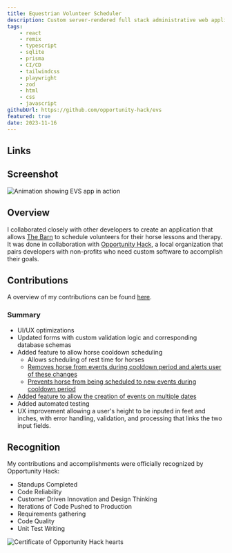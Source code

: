 ```yaml
---
title: Equestrian Volunteer Scheduler
description: Custom server-rendered full stack administrative web application with role-based access control for local non-profit.
tags:
    - react
    - remix
    - typescript
    - sqlite
    - prisma
    - CI/CD
    - tailwindcss
    - playwright
    - zod
    - html
    - css
    - javascript
githubUrl: https://github.com/opportunity-hack/evs
featured: true
date: 2023-11-16
---
```


## Links

<ProjectLinks githubUrl={frontmatter.githubUrl} liveUrl={frontmatter.liveUrl} />


## Screenshot

![Animation showing EVS app in action](./EVS-action4.gif)

## Overview

I collaborated closely with other developers to create an application that allows [The Barn](https://www.thebarnaz.com/) to schedule volunteers for their horse lessons and therapy. It was done in collaboration with [Opportunity Hack](https://www.ohack.org/), a local organization that pairs developers with non-profits who need custom software to accomplish their goals.

## Contributions

A overview of my contributions can be found [here](https://github.com/opportunity-hack/evs/graphs/contributors).

### Summary

-   UI/UX optimizations
-   Updated forms with custom validation logic and corresponding database schemas
-   Added feature to allow horse cooldown scheduling
    -   Allows scheduling of rest time for horses
    -   [Removes horse from events during cooldown period and alerts user of these changes](https://github.com/opportunity-hack/evs/pull/43)
    -   [Prevents horse from being scheduled to new events during cooldown period](https://github.com/opportunity-hack/evs/pull/47)
-   [Added feature to allow the creation of events on multiple dates](https://github.com/opportunity-hack/evs/pull/54)
-   Added automated testing
-   UX improvement allowing a user's height to be inputed in feet and inches, with error handling, validation, and processing that links the two input fields.

## Recognition

My contributions and accomplishments were officially recognized by Opportunity Hack:

-   Standups Completed
-   Code Reliability
-   Customer Driven Innovation and Design Thinking
-   Iterations of Code Pushed to Production
-   Requirements gathering
-   Code Quality
-   Unit Test Writing

![Certificate of Opportunity Hack hearts](./opportunity_hack_hearts.png)
